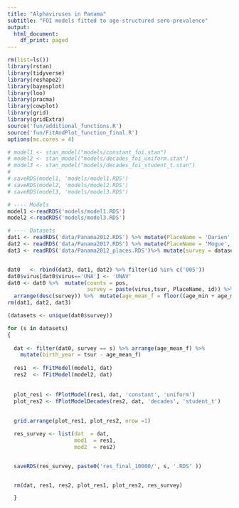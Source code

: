 ```yaml
---
title: "Alphaviruses in Panama"
subtitle: "FOI models fitted to age-structured sero-prevalence"
output:
  html_document:
    df_print: paged
---
```


```r
rm(list=ls())
library(rstan)
library(tidyverse)
library(reshape2)
library(bayesplot)
library(loo)
library(pracma)
library(cowplot)
library(grid)
library(gridExtra)
source('fun/additional_functions.R')
source('fun/FitAndPlot_function_final.R')
options(mc.cores = 4)

```


```r
# model1 <- stan_model("models/constant_foi.stan")
# model2 <- stan_model("models/decades_foi_uniform.stan")
# model3 <- stan_model("models/decades_foi_student_t.stan")
# 
# saveRDS(model1, 'models/model1.RDS')
# saveRDS(model2, 'models/model2.RDS')
# saveRDS(model3, 'models/model3.RDS')

# ---- Models
model1 <-readRDS('models/model1.RDS')
model2 <-readRDS('models/model3.RDS')

```




```r
# ---- Datasets
dat1 <- readRDS('data/Panama2012.RDS') %>% mutate(PlaceName = 'Darien',  id = stringr::str_sub(dataset_id, 1, 3))
dat2 <- readRDS('data/Panama2017.RDS') %>% mutate(PlaceName = 'Mogue',  id = stringr::str_sub(dataset_id, 1, 3))
dat3 <- readRDS('data/Panama2012_places.RDS')%>% mutate(survey = dataset_id)


dat0   <- rbind(dat3, dat1, dat2) %>% filter(id %in% c('005'))
dat0$virus[dat0$virus=='UNA'] <- 'UNAV' 
dat0 <- dat0 %>%  mutate(counts = pos,
                         survey = paste(virus,tsur, PlaceName, id)) %>%
  arrange(desc(survey)) %>%  mutate(age_mean_f = floor((age_min + age_max)/2))
rm(dat1, dat2, dat3)

(datasets <- unique(dat0$survey))


```

```r

for (s in datasets)
{
  
  dat <- filter(dat0, survey == s) %>% arrange(age_mean_f) %>%
    mutate(birth_year = tsur - age_mean_f)
  
  res1  <- fFitModel(model1, dat)
  res2  <- fFitModel(model2, dat)
  
  
  plot_res1 <- fPlotModel(res1, dat, 'constant', 'uniform')
  plot_res2 <- fPlotModelDecades(res2, dat, 'decades', 'student_t')
  
  
  grid.arrange(plot_res1, plot_res2, nrow =1)

  res_survey <- list(dat  = dat,
                     mod1  = res1,
                     mod2  = res2)


  saveRDS(res_survey, paste0('res_final_10000/', s, '.RDS' ))


  rm(dat, res1, res2, plot_res1, plot_res2, res_survey)

  }







```




